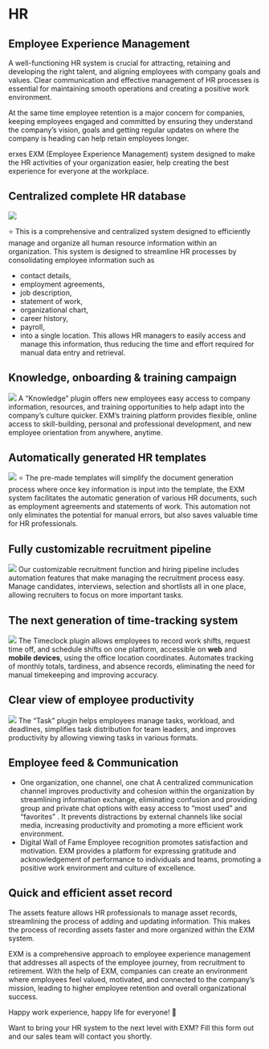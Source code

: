 # HR
## Employee Experience Management
A well-functioning HR system is crucial for attracting, retaining and developing the right talent, and aligning employees with company goals and values. Clear communication and effective management of HR processes is essential for maintaining smooth operations and creating a positive work environment.

At the same time employee retention is a major concern for companies, keeping employees engaged and committed by ensuring they understand the company’s vision, goals and getting regular updates on where the company is heading can help retain employees longer.

erxes EXM (Employee Experience Management) system designed to make the HR activities of your organization easier, help creating the best experience for everyone at the workplace.

## Centralized complete HR database

![](https://imagedelivery.net/5m26Aj-CutMXPPNacMs_yQ/b138960f-b8f7-4d08-1697-594483522000/public)

⭐ This is a comprehensive and centralized system designed to efficiently manage and organize all human resource information within an organization. This system is designed to streamline HR processes by consolidating employee information such as

- contact details,
- employment agreements,
- job description,
- statement of work,
- organizational chart,
- career history,
- payroll,
- into a single location. This allows HR managers to easily access and manage this information, thus reducing the time and effort required for manual data entry and retrieval.

## Knowledge, onboarding & training campaign
![](https://imagedelivery.net/5m26Aj-CutMXPPNacMs_yQ/cc93418a-fe9a-42b7-ae94-ad72578ee900/public)
A “Knowledge” plugin offers new employees easy access to company information, resources, and training opportunities to help adapt into the company’s culture quicker. EXM’s training platform provides flexible, online access to skill-building, personal and professional development, and new employee orientation from anywhere, anytime.

## Automatically generated HR templates
![](https://imagedelivery.net/5m26Aj-CutMXPPNacMs_yQ/825d52eb-7c39-4159-7825-6409068dc800/public)
⭐ The pre-made templates will simplify the document generation process where once key information is input into the template, the EXM system facilitates the automatic generation of various HR documents, such as employment agreements and statements of work. This automation not only eliminates the potential for manual errors, but also saves valuable time for HR professionals.

## Fully customizable recruitment pipeline
![](https://imagedelivery.net/5m26Aj-CutMXPPNacMs_yQ/7579d7ba-8868-4597-cfef-a6dfb3bc2300/public)
Our customizable recruitment function and hiring pipeline includes automation features that make managing the recruitment process easy. Manage candidates, interviews, selection and shortlists all in one place, allowing recruiters to focus on more important tasks.

## The next generation of time-tracking system
![](https://imagedelivery.net/5m26Aj-CutMXPPNacMs_yQ/f1c1233a-9035-4488-ee86-546d4e80b000/public)
The Timeclock plugin allows employees to record work shifts, request time off, and schedule shifts on one platform, accessible on **web** and **mobile devices**, using the office location coordinates. Automates tracking of monthly totals, tardiness, and absence records, eliminating the need for manual timekeeping and improving accuracy.

## Clear view of employee productivity
![](https://imagedelivery.net/5m26Aj-CutMXPPNacMs_yQ/5fd1a738-c371-41ba-1a7f-71b0bf3c9500/public)
The “Task” plugin helps employees manage tasks, workload, and deadlines, simplifies task distribution for team leaders, and improves productivity by allowing viewing tasks in various formats.

## Employee feed & Communication
- One organization, one channel, one chat A centralized communication channel improves productivity and cohesion within the organization by streamlining information exchange, eliminating confusion and providing group and private chat options with easy access to “most used” and “favorites” . It prevents distractions by external channels like social media, increasing productivity and promoting a more efficient work environment.
- Digital Wall of Fame Employee recognition promotes satisfaction and motivation. EXM provides a platform for expressing gratitude and acknowledgement of performance to individuals and teams, promoting a positive work environment and culture of excellence.

## Quick and efficient asset record
The assets feature allows HR professionals to manage asset records, streamlining the process of adding and updating information. This makes the process of recording assets faster and more organized within the EXM system.

EXM is a comprehensive approach to employee experience management that addresses all aspects of the employee journey, from recruitment to retirement. With the help of EXM, companies can create an environment where employees feel valued, motivated, and connected to the company’s mission, leading to higher employee retention and overall organizational success.

Happy work experience, happy life for everyone! 🤗

Want to bring your HR system to the next level with EXM? Fill this form out and our sales team will contact you shortly.



